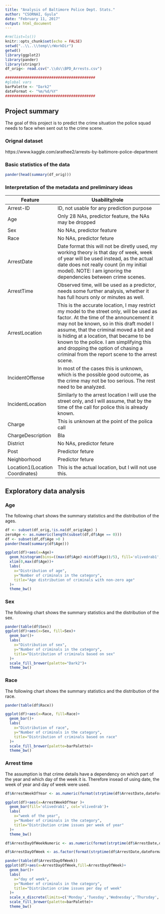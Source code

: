```yaml
---
title: "Analysis of Baltimore Police Dept. Stats."
author: "CSORNAI, Gyula"
date: "February 11, 2017"
output: html_document
---
```


```r
#rm(list=ls())
knitr::opts_chunk$set(echo = FALSE)
setwd("..\\..\\temp\\rWorkDir")
getwd()
library(ggplot2)
library(pander)
library(stringr)
df_orig<- read.csv(".\\ds\\BPD_Arrests.csv")

#########################################
#global vars
barPalette <- "Dark2"
dateFormat <- "%m/%d/%Y"
#########################################

```

## Project summary
The goal of this project is to predict the crime situation the police squad needs to face when sent out to the crime scene. 

### Orignal dataset
https://www.kaggle.com/arathee2/arrests-by-baltimore-police-department 

### Basic statistics of the data
```r

pander(head(summary(df_orig)))

```

### Interpretation of the metadata and preliminary ideas
Feature|Usability/role
-------|----------------------------------------------------------------------
Arrest-ID | ID, not usable for any prediction purpose
Age |  Only 28 NAs, predictor feature, the NAs may be dropped
Sex | No NAs, predictor feature
Race | No NAs, predictor feture
ArrestDate | Date format this will not be diretly used, my working theory is that day of week, week of year will be used instead, as the actual date does not really count (in my initial model). NOTE: I am ignoring the dependencies between crime scenes.  
ArrestTime | Observed time, will be used as a predictor, needs some further analysis, whether it has full hours only or minutes as well.  
ArrestLocation | This is the accurate location, I may restrict my model to the street only, will be used as factor. At the time of the announcement it may not be known, so in this draft model I assume, that the criminal moved a bit and is hiding at a location, that became to be known to the police. I am simplifying this and dropping the option of chasing a criminal from the report scene to the arrest scene.
IncidentOffense | In most of the cases this is unknown, which is the possible good outcome, as the crime may not be too serious. The rest need to be analyzed.
IncidentLocation  | Similarly to the arrest location I will use the street only, and I will assume, that by the time of the call for police this is already known.
Charge | This is unknown at the point of the polica call
ChargeDescription | Bla
District | No NAs, predictor feture
Post | Predictor feture
Neighborhood | Predictor feture
Location1(Location Coordinates) | This is the actual location, but I will not use this.


## Exploratory data analysis

### Age

The following chart shows the summary statistics and the distribution of the ages.

```r
df <- subset(df_orig,!is.na(df_orig$Age) )
zeroAge <- as.numeric(length(subset(df,df$Age == 0)))
df <- subset(df,df$Age >0 )
pander(head(summary(df$Age)))

ggplot(df)+aes(x=Age)+
  geom_histogram(bins=((max(df$Age)-min(df$Age))/5), fill='olivedrab1', col='olivedrab')+
  xlim(0,max(df$Age))+
  labs(
    x="Distribution of age",
    y="Number of criminals in the category",
    title="Age distribution of criminals with non-zero age"
  )+
  theme_bw()
```
### Sex

The following chart shows the summary statistics and the distribution of the sex.

```r

pander(table(df$Sex))
ggplot(df)+aes(x=Sex, fill=Sex)+
  geom_bar()+
  labs(
    x="Distribution of sex",
    y="Number of criminals in the category",
    title="Distribution of criminals based on sex"
  )+
  scale_fill_brewer(palette="Dark2")+
  theme_bw()
```

### Race

The following chart shows the summary statistics and the distribution of the race.

```r
pander(table(df$Race))

ggplot(df)+aes(x=Race, fill=Race)+
  geom_bar()+
  labs(
    x="Distribution of race",
    y="Number of criminals in the category",
    title="Distribution of criminals based on race"
  )+
  scale_fill_brewer(palette=barPalette)+
  theme_bw()
```

### Arrest time
The assumption is that crime details have a dependency on which part of the year and which day of the week it is. Therefore insead of using date, the week of year and day of week were used.

```r
df$ArrestWeekOfYear <- as.numeric(format(strptime(df$ArrestDate,dateFormat),"%V"))

ggplot(df)+aes(x=ArrestWeekOfYear )+
  geom_bar(fill='olivedrab1', col='olivedrab')+
  labs(
    x="week of the year",
    y="Number of criminals in the category",
    title="Distribution crime issues per week of year"
  )+
  theme_bw()

df$ArrestDayOfWeekNumeric <- as.numeric(format(strptime(df$ArrestDate,dateFormat),"%w"))

df$ArrestDayOfWeek <- as.factor(format(strptime(df$ArrestDate,dateFormat),"%A"))

pander(table(df$ArrestDayOfWeek))
ggplot(df)+aes(x=ArrestDayOfWeek,fill=ArrestDayOfWeek)+
  geom_bar()+
  labs(
    x="day of week",
    y="Number of criminals in the category",
    title="Distribution crime issues per day of week"
  )+
  scale_x_discrete(limits=c('Monday','Tuesday','Wednesday','Thursday','Friday','Saturday','Sunday'))+
  scale_fill_brewer(palette=barPalette)+
  theme_bw()

```